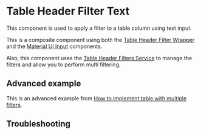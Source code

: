 
<Meta of={TableHeaderFilterTextComponentStories} />

# Table Header Filter Text

This component is used to apply a filter to a table column using text input.

This is a composite component using both the [Table Header Filter Wrapper](/story/components-table-header-filter-wrapper--docs) and the [Material UI Input](https://material.angular.io/components/input/overview) components.

Also, this component uses the [Table Header Filters Service](/story/services-table-header-filters--docs) to manage the filters and allow you to perform multi filtering.

<Canvas of={TableHeaderFilterTextComponentStories.Default} />

## Advanced example

This is an advanced example from [How to implement table with multiple filters](/story/how-to-table-filters-multiple--docs).

<Canvas of={TableWithMultiFiltersStories.Default} sourceState='none' />

## Troubleshooting

